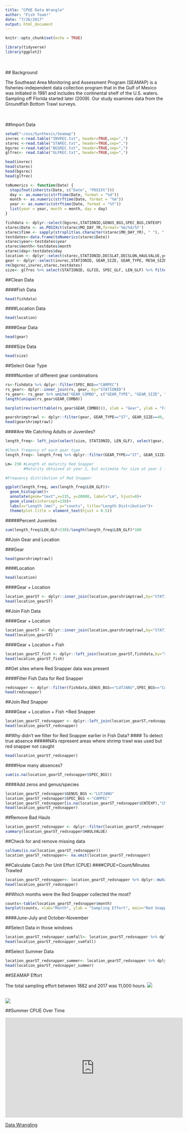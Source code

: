 ```yaml
---
title: "CPUE Data Wrangle"
author: "Fish Team!"
date: "7/26/2017"
output: html_document
---
```


```r
knitr::opts_chunk$set(echo = TRUE)
```

```r
library(tidyverse)
library(ggplot2)
```
<br></br>
## Background

The Southeast Area Monitoring and Assessment Program (SEAMAP) is a fisheries-independent data collection program that in the Gulf of Mexico was initiated in 1981 and includes the continental shelf of the U.S. waters. Sampling off Florida started later (2009). Our study examines data from the Groundfish Bottom Trawl surveys.

<br></br>
##Import Data
```r
setwd("~/oss/Synthesis/Seamap")
invrec <-read.table("INVREC.txt", header=TRUE,sep=",")
starec <-read.table("STAREC.txt", header=TRUE,sep=",")
bgsrec <-read.table("BGSREC.txt", header=TRUE,sep=",")
glfrec<- read.table("GLFREC.txt", header=TRUE,sep=",")

head(invrec)
head(starec)
head(bgsrec)
head(glfrec)
```

```r
toNumerics <- function(Date) {
  stopifnot(inherits(Date, c("Date", "POSIXt")))
  day <- as.numeric(strftime(Date, format = "%d"))
  month <- as.numeric(strftime(Date, format = "%m"))
  year <- as.numeric(strftime(Date, format = "%Y"))
  list(year = year, month = month, day = day)
}

fishdata <- dplyr::select(bgsrec,STATIONID,GENUS_BGS,SPEC_BGS,CNTEXP)
starec$Date <- as.POSIXct(starec$MO_DAY_YR,format='%m/%d/%Y')
starec$Time <- sapply(strsplit(as.character(starec$MO_DAY_YR), " "), "[", 2)
testdates<-data.frame(toNumerics(starec$Date))
starec$year<-testdates$year
starec$month<-testdates$month
starec$day<-testdates$day
location <- dplyr::select(starec,STATIONID,DECSLAT,DECSLON,HAULVALUE,year,month,day)
gear <- dplyr::select(invrec,STATIONID, GEAR_SIZE, GEAR_TYPE, MESH_SIZE, MIN_FISH)
rm(bgsrec,invrec,starec,testdates)
size<- glfrec %>% select(STATIONID, GLFID, SPEC_GLF, LEN_GLF) %>% filter(SPEC_GLF=="CAMPEC") #Remove some columns and filter for red snapper
```

##Clean Data

####Fish Data
```r
head(fishdata)
```

####Location Data
```r
head(location)
```

####Gear Data
```r
head(gear)
```

####Size Data
```r
head(size)
```

##Select Gear Type

####Number of different gear combinations
```r
rs<-fishdata %>% dplyr::filter(SPEC_BGS=="CAMPEC")
rs_gear<- dplyr::inner_join(rs, gear, by="STATIONID")
rs_gear<- rs_gear %>% unite("GEAR_COMBO", c("GEAR_TYPE", "GEAR_SIZE", "MESH_SIZE"))
length(unique(rs_gear$GEAR_COMBO))

barplot(rev(sort(table(rs_gear$GEAR_COMBO))), xlab = "Gear", ylab = "Frequency", main = "Frequency of Gear Used to Catch Red Snapper")
```

```r
gearshrimptrawl <- dplyr::filter(gear, GEAR_TYPE=="ST", GEAR_SIZE==40, MESH_SIZE==1.63) 
head(gearshrimptrawl)
```

####Are We Catching Adults or Juveniles?
```r

length_freq<- left_join(select(size, STATIONID, LEN_GLF), select(gear, STATIONID, GEAR_TYPE, GEAR_SIZE, MESH_SIZE), by="STATIONID")

#Check freqency of each gear type
length_freq<- length_freq %>% dplyr::filter(GEAR_TYPE=="ST", GEAR_SIZE==40, MESH_SIZE==1.63, !is.na(LEN_GLF)) 

Lm= 230 #Length at maturity Red Snapper
        #Maturity obtained at year 2, but estimate for size at year 2 is greater than 230cm
```

```r
#Frequency distribution of Red Snapper

ggplot(length_freq, aes(length_freq$LEN_GLF))+
  geom_histogram()+
  annotate(geom="text",x=235, y=20000, label="Lm", hjust=0)+
  geom_vline(xintercept=230)+
  labs(x="Length (mm)", y="counts", title="Length Distribution")+
  theme(plot.title = element_text(hjust = 0.5))
```

#####Percent Juveniles

```r
sum(length_freq$LEN_GLF<230)/length(length_freq$LEN_GLF)*100
```

##Join Gear and Location

###Gear
```r
head(gearshrimptrawl)
```

####Location
```r
head(location)
```

####Gear + Location
```r
location_gearST <- dplyr::inner_join(location,gearshrimptrawl,by="STATIONID")
head(location_gearST)
```

##Join Fish Data

####Gear + Location 
```r
location_gearST <- dplyr::inner_join(location,gearshrimptrawl,by="STATIONID")
head(location_gearST)
```

####Gear + Location + Fish
```r
location_gearST_fish <- dplyr::left_join(location_gearST,fishdata,by="STATIONID")
head(location_gearST_fish)
```

##Get sites where Red Snapper data was present

####Filter Fish Data for Red Snapper
```r
redsnapper <- dplyr::filter(fishdata,GENUS_BGS=="LUTJANU",SPEC_BGS=="CAMPEC")
head(redsnapper)
```

##Join Red Snapper

####Gear + Location + Fish +Red Snapper
```r
location_gearST_redsnapper <- dplyr::left_join(location_gearST,redsnapper,by="STATIONID")
head(location_gearST_redsnapper)
```

##Why didn't we filter for Red Snapper earlier in Fish Data?
#### To detect true absence
#####NA's represent areas where shrimp trawl was used but red snapper not caught
```r
head(location_gearST_redsnapper)
```
####How many absences?

```r
sum(is.na(location_gearST_redsnapper$SPEC_BGS))
```

####Add zeros and genus/species
```r
location_gearST_redsnapper$GENUS_BGS <-"LUTJANU"
location_gearST_redsnapper$SPEC_BGS <-"CAMPEC"
location_gearST_redsnapper[is.na(location_gearST_redsnapper$CNTEXP),"CNTEXP"] <-0
head(location_gearST_redsnapper)
```

##Remove Bad Hauls
```r
location_gearST_redsnapper <- dplyr::filter(location_gearST_redsnapper,HAULVALUE!="B")
summary(location_gearST_redsnapper$HAULVALUE)
```

##Check for and remove missing data
```r
colSums(is.na(location_gearST_redsnapper))
location_gearST_redsnapper<- na.omit(location_gearST_redsnapper)
```

##Calculate Catch Per Unit Effort (CPUE)
####CPUE=Count/Minutes Trawled
```r
location_gearST_redsnapper<- location_gearST_redsnapper %>% dplyr::mutate(CPUE=CNTEXP/MIN_FISH)
head(location_gearST_redsnapper)
```

##Which months were the Red Snapper collected the most?

```r
counts<-table(location_gearST_redsnapper$month)
barplot(counts, xlab="Month", ylab = "Sampling Effort", main="Red Snapper Sampling Effort vs Month")
```

####June-July and October-November

##Select Data in those windows

```r
location_gearST_redsnapper_sumfall<- location_gearST_redsnapper %>% dplyr::filter(month==6:11)
head(location_gearST_redsnapper_sumfall)
```

##Select Summer Data
```r
location_gearST_redsnapper_summer<- location_gearST_redsnapper %>% dplyr::filter(month==c(6,7))
head(location_gearST_redsnapper_summer)
```

##SEAMAP Effort

The total sampling effort between 1882 and 2017 was 11,000 hours.
![](../EffortbyYear.png)
<br></br>

![](../SeamapEffort.png)


##Summer CPUE Over Time

<iframe width="560" height="315" src="https://nceas.github.io/oss-fishteam/SeamapCPUEdeMutsert.mp4" frameborder="0" allowfullscreen></iframe>


[Data Wrangling](https://nceas.github.io/oss-fishteam/R_code/Wrangle_Markdown.html)



